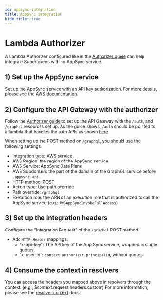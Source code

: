 ```yaml
---
id: appsync-integration
title: AppSync integration
hide_title: true
---
```


<!-- COPY DOCS -->
<!-- ./session/serverless/with-aws-lambda/appsync-integration.mdx -->

# Lambda Authorizer

A Lambda Authorizer configured like in the [Authorizer guide](./authorizer) can help integrate Supertokens with an AppSync service.  

## 1) Set up the AppSync service

Set up the AppSync service with an API key authorization. For more details, please see the [AWS documentation](https://docs.aws.amazon.com/appsync/latest/devguide/quickstart.html).

## 2) Configure the API Gateway with the authorizer

Follow the [Authorizer guide](./authorizer) to set up the API Gateway with the `/auth`, and `/graphql` resources set up. As the guide shows, `/auth` should be pointed to a lambda that handles the auth APIs as shown [here](./auth-serverless).


When setting up the POST method on `/graphql`, you should use the following settings:
- Integration type: AWS service
- AWS Region: the region of the AppSync service
- AWS Service: AppSync Data Plane
- AWS Subdomain: the part of the domain of the GraphQL service before `.appsync-api.`
- HTTP method: POST
- Action type: Use path override
- Path override: `/graphql`
- Execution role: the ARN of an execution role that is authorized to call the AppSync service (e.g.: `AWSAppSyncInvokeFullAccess`)

## 3) Set up the integration headers

Configure the "Integration Request" of the `/graphql` POST method.

- Add `HTTP Header` mappings:
    - "x-api-key": The API key of the App Sync service, wrapped in single quotes.
    - "x-user-id": `context.authorizer.principalId`, without quotes.

## 4) Consume the context in resolvers

You can access the headers you mapped above in resolvers through the context. (e.g., $context.request.headers.custom) For more information, please see the [resolver context](https://docs.aws.amazon.com/appsync/latest/devguide/resolver-context-reference.html) docs.
